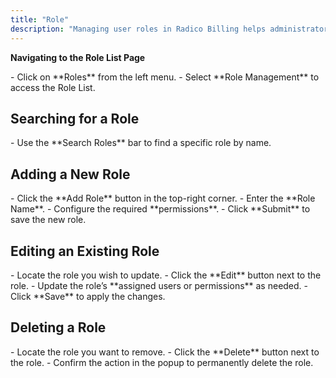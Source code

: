 ```yaml
---
title: "Role"
description: "Managing user roles in Radico Billing helps administrators assign permissions efficiently. Follow these simple steps to create, edit, and manage roles with ease."
---
```


**Navigating to the Role List Page**

<Steps>
  <Step title="Open Role List">
    - Click on **Roles** from the left menu.
    - Select **Role Management** to access the Role List.
  </Step>
</Steps>

## **Searching for a Role**

<Steps>
  <Step title="Search Roles">
    - Use the **Search Roles** bar to find a specific role by name.
  </Step>
</Steps>

## **Adding a New Role**

<Steps>
  <Step title="Open Add Role Screen">
    - Click the **Add Role** button in the top-right corner.
  </Step>
  <Step title="Enter Role Details">
    - Enter the **Role Name**.
    - Configure the required **permissions**.
  </Step>
  <Step title="Save Role">
    - Click **Submit** to save the new role.
  </Step>
</Steps>

## **Editing an Existing Role**

<Steps>
  <Step title="Locate and Edit Role">
    - Locate the role you wish to update.
    - Click the **Edit** button next to the role.
  </Step>
  <Step title="Modify Role Details">
    - Update the role’s **assigned users or permissions** as needed.
  </Step>
  <Step title="Save Changes">
    - Click **Save** to apply the changes.
  </Step>
</Steps>

## **Deleting a Role**

<Steps>
  <Step title="Locate the Role to Delete">
    - Locate the role you want to remove.
    - Click the **Delete** button next to the role.
  </Step>
  <Step title="Confirm Deletion">
    - Confirm the action in the popup to permanently delete the role.
  </Step>
</Steps>